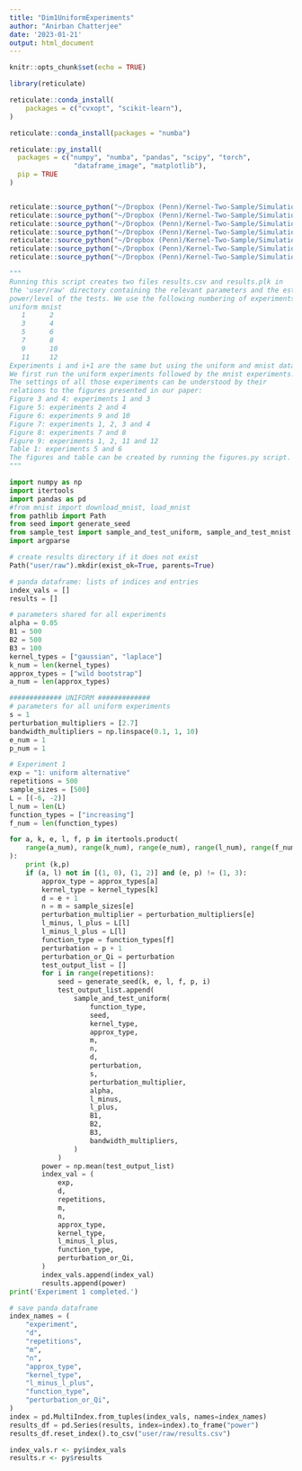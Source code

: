 ```yaml
---
title: "Dim1UniformExperiments"
author: "Anirban Chatterjee"
date: '2023-01-21'
output: html_document
---
```


```r
knitr::opts_chunk$set(echo = TRUE)
```

```r
library(reticulate)

reticulate::conda_install(
    packages = c("cvxopt", "scikit-learn"),
)

reticulate::conda_install(packages = "numba")

reticulate::py_install(
  packages = c("numpy", "numba", "pandas", "scipy", "torch",
                "dataframe_image", "matplotlib"),
  pip = TRUE
)


reticulate::source_python("~/Dropbox (Penn)/Kernel-Two-Sample/Simulations/Perturbed Uniform - MMDAgg/MMDAgg-Paper/weights.py")
reticulate::source_python("~/Dropbox (Penn)/Kernel-Two-Sample/Simulations/Perturbed Uniform - MMDAgg/MMDAgg-Paper/tests.py")
reticulate::source_python("~/Dropbox (Penn)/Kernel-Two-Sample/Simulations/Perturbed Uniform - MMDAgg/MMDAgg-Paper/seed.py")
reticulate::source_python("~/Dropbox (Penn)/Kernel-Two-Sample/Simulations/Perturbed Uniform - MMDAgg/MMDAgg-Paper/sampling.py")
reticulate::source_python("~/Dropbox (Penn)/Kernel-Two-Sample/Simulations/Perturbed Uniform - MMDAgg/MMDAgg-Paper/sample_test.py")
reticulate::source_python("~/Dropbox (Penn)/Kernel-Two-Sample/Simulations/Perturbed Uniform - MMDAgg/MMDAgg-Paper/median.py")
reticulate::source_python("~/Dropbox (Penn)/Kernel-Two-Sample/Simulations/Perturbed Uniform - MMDAgg/MMDAgg-Paper/kernel.py")
```

```python
"""
Running this script creates two files results.csv and results.plk in 
the 'user/raw' directory containing the relevant parameters and the estimated 
power/level of the tests. We use the following numbering of experiments: 
uniform mnist 
   1      2      
   3      4
   5      6
   7      8
   9      10
   11     12
Experiments i and i+1 are the same but using the uniform and mnist data.
We first run the uniform experiments followed by the mnist experiments.
The settings of all those experiments can be understood by their 
relations to the figures presented in our paper:
Figure 3 and 4: experiments 1 and 3
Figure 5: experiments 2 and 4
Figure 6: experiments 9 and 10
Figure 7: experiments 1, 2, 3 and 4
Figure 8: experiments 7 and 8
Figure 9: experiments 1, 2, 11 and 12
Table 1: experiments 5 and 6
The figures and table can be created by running the figures.py script.
"""

import numpy as np
import itertools
import pandas as pd
#from mnist import download_mnist, load_mnist
from pathlib import Path
from seed import generate_seed
from sample_test import sample_and_test_uniform, sample_and_test_mnist
import argparse

# create results directory if it does not exist
Path("user/raw").mkdir(exist_ok=True, parents=True)

# panda dataframe: lists of indices and entries
index_vals = []
results = []

# parameters shared for all experiments
alpha = 0.05
B1 = 500
B2 = 500
B3 = 100
kernel_types = ["gaussian", "laplace"]
k_num = len(kernel_types)
approx_types = ["wild bootstrap"]
a_num = len(approx_types)

############# UNIFORM #############
# parameters for all uniform experiments
s = 1
perturbation_multipliers = [2.7]
bandwidth_multipliers = np.linspace(0.1, 1, 10)
e_num = 1
p_num = 1

# Experiment 1
exp = "1: uniform alternative"
repetitions = 500
sample_sizes = [500]
L = [(-6, -2)]
l_num = len(L)
function_types = ["increasing"]
f_num = len(function_types)

for a, k, e, l, f, p in itertools.product(
    range(a_num), range(k_num), range(e_num), range(l_num), range(f_num), range(p_num)
):
    print (k,p)
    if (a, l) not in [(1, 0), (1, 2)] and (e, p) != (1, 3):
        approx_type = approx_types[a]
        kernel_type = kernel_types[k]
        d = e + 1
        n = m = sample_sizes[e]
        perturbation_multiplier = perturbation_multipliers[e]
        l_minus, l_plus = L[l]
        l_minus_l_plus = L[l]
        function_type = function_types[f]
        perturbation = p + 1
        perturbation_or_Qi = perturbation
        test_output_list = []
        for i in range(repetitions):
            seed = generate_seed(k, e, l, f, p, i)
            test_output_list.append(
                sample_and_test_uniform(
                    function_type,
                    seed,
                    kernel_type,
                    approx_type,
                    m,
                    n,
                    d,
                    perturbation,
                    s,
                    perturbation_multiplier,
                    alpha,
                    l_minus,
                    l_plus,
                    B1,
                    B2,
                    B3,
                    bandwidth_multipliers,
                )
            )
        power = np.mean(test_output_list)
        index_val = (
            exp,
            d,
            repetitions,
            m,
            n,
            approx_type,
            kernel_type,
            l_minus_l_plus,
            function_type,
            perturbation_or_Qi,
        )
        index_vals.append(index_val)
        results.append(power)
print('Experiment 1 completed.')

# save panda dataframe
index_names = (
    "experiment",
    "d",
    "repetitions",
    "m",
    "n",
    "approx_type",
    "kernel_type",
    "l_minus_l_plus",
    "function_type",
    "perturbation_or_Qi",
)
index = pd.MultiIndex.from_tuples(index_vals, names=index_names)
results_df = pd.Series(results, index=index).to_frame("power")
results_df.reset_index().to_csv("user/raw/results.csv")
```

```r
index_vals.r <- py$index_vals
results.r <- py$results
```